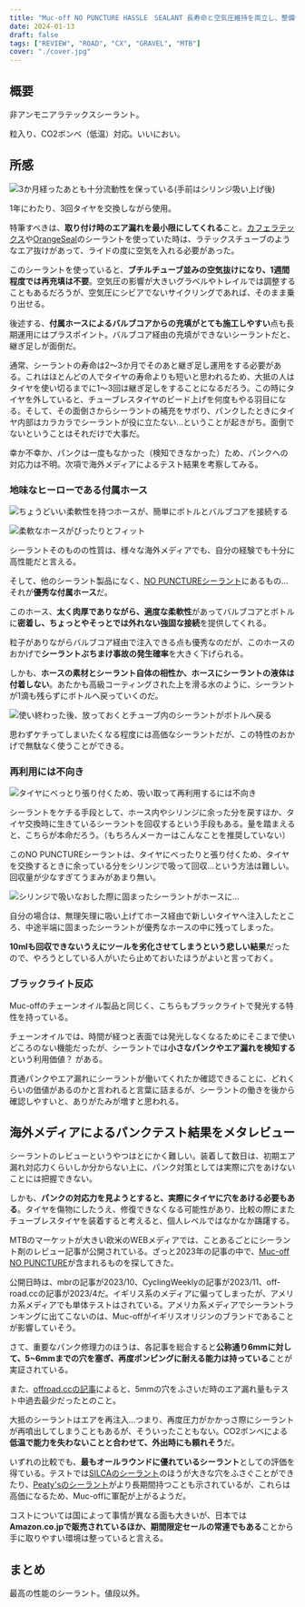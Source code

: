 ```yaml
---
title: "Muc-off NO PUNCTURE HASSLE　SEALANT 長寿命と空気圧維持を両立し、整備性もよいシーラント"
date: 2024-01-13
draft: false
tags: ["REVIEW", "ROAD", "CX", "GRAVEL", "MTB"]
cover: "./cover.jpg"
---
```


## 概要

<LinkBox url="https://www.amazon.co.jp/dp/B07T1YV83F/" isAmazonLink />

非アンモニアラテックスシーラント。

粒入り、CO2ボンベ（低温）対応。いいにおい。

## 所感

![3か月経ったあとも十分流動性を保っている(手前はシリンジ吸い上げ後)](./used.jpg)

1年にわたり、3回タイヤを交換しながら使用。

特筆すべきは、**取り付け時のエア漏れを最小限にしてくれる**こと。[カフェラテックス](https://store.shopping.yahoo.co.jp/worldcycle/efe-h-caffelate250.html)や[OrangeSeal](https://blog.gensobunya.net/post/2021/01/orangeseal/)のシーラントを使っていた時は、ラテックスチューブのようなエア抜けがあって、ライドの度に空気を入れる必要があった。

このシーラントを使っていると、**ブチルチューブ並みの空気抜けになり、1週間程度では再充填は不要**。空気圧の影響が大きいグラベルやトレイルでは調整することもあるだろうが、空気圧にシビアでないサイクリングであれば、そのまま乗り出せる。

後述する、**付属ホースによるバルブコアからの充填がとても施工しやすい**点も長期運用にはプラスポイント。バルブコア経由の充填ができないシーラントだと、継ぎ足しが面倒だ。

通常、シーラントの寿命は2～3か月でそのあと継ぎ足し運用をする必要がある。これはほとんどの人でタイヤの寿命よりも短いと思われるため、大抵の人はタイヤを使い切るまでに1～3回は継ぎ足しをすることになるだろう。この時にタイヤを外していると、チューブレスタイヤのビード上げを何度もやる羽目になる。そして、その面倒さからシーラントの補充をサボり、パンクしたときにタイヤ内部はカラカラでシーラントが役に立たない…ということが起きがち。面倒でないということはそれだけで大事だ。

幸か不幸か、パンクは一度もなかった（検知できなかった）ため、パンクへの対応力は不明。次項で海外メディアによるテスト結果を考察してみる。

### 地味なヒーローである付属ホース

![ちょうどいい柔軟性を持つホースが、簡単にボトルとバルブコアを接続する](./hose-set.jpg)

![柔軟なホースがぴったりとフィット](./hose-fit.jpg)

シーラントそのものの性質は、様々な海外メディアでも、自分の経験でも十分に高性能だと言える。

そして、他のシーラント製品になく、[NO PUNCTUREシーラント](https://amzn.to/3ShXUwY)にあるもの…それが**優秀な付属ホース**だ。

このホース、**太く肉厚でありながら、適度な柔軟性**があってバルブコアとボトルに**密着し、ちょっとやそっとでは外れない強固な接続**を提供してくれる。

粒子がありながらバルブコア経由で注入できる点も優秀なのだが、このホースのおかげで**シーラントぶちまけ事故の発生確率**を大きく下げられる。

しかも、**ホースの素材とシーラント自体の相性か、ホースにシーラントの液体は付着しない**。あたかも高級コーティングされた上を滑る水のように、シーラントが1滴も残らずにボトルへ戻っていくのだ。

![使い終わった後、放っておくとチューブ内のシーラントがボトルへ戻る](./sealant-reverse.jpg)

思わずケチってしまいたくなる程度には高価なシーラントだが、この特性のおかげで無駄なく使うことができる。

### 再利用には不向き

![タイヤにべっとり張り付くため、吸い取って再利用するには不向き](./reuse.jpg)

シーラントをケチる手段として、ホース内やシリンジに余った分を戻すほか、タイヤ交換時に生きているシーラントを回収するという手段もある。量を踏まえると、こちらが本命だろう。（もちろんメーカーはこんなことを推奨していない）

このNO PUNCTUREシーラントは、タイヤにべったりと張り付くため、タイヤを交換するときに余っている分をシリンジで吸って回収…という方法は難しい。回収量が少なすぎてうまみがあまり無い。

![シリンジで吸いなおした際に固まったシーラントがホースに…](./dirty-hose.jpg)

自分の場合は、無理矢理に吸い上げてホース経由で新しいタイヤへ注入したところ、中途半端に固まったシーラントが優秀なホースの中に残ってしまった。

**10mlも回収できないうえにツールを劣化させてしまうという悲しい結果**だったので、やろうとしている人がいたら止めておいたほうがよいと言っておく。

### ブラックライト反応

Muc-offのチェーンオイル製品と同じく、こちらもブラックライトで発光する特性を持っている。

<LinkBox url="https://blog.gensobunya.net/post/2021/12/c3_ceramic_dry/" />

チェーンオイルでは、時間が経つと表面では発光しなくなるためにそこまで使いどころのない機能だったが、シーラントでは**小さなパンクやエア漏れを検知する**という利用価値？
がある。

貫通パンクやエア漏れにシーラントが働いてくれたか確認できることに、どれくらいの価値があるのかと言われると言葉に詰まるが、シーラントの働きを後から確認しやすいと、ありがたみが増すと思われる。

## 海外メディアによるパンクテスト結果をメタレビュー

シーラントのレビューというやつはとにかく難しい。装着して数日は、初期エア漏れ対応力くらいしか分からない上に、パンク対策としては実際に穴をあけないことには把握できない。

しかも、**パンクの対応力を見ようとすると、実際にタイヤに穴をあける必要もある**。タイヤを傷物にしたうえ、修復できなくなる可能性があり、比較の際にまたチューブレスタイヤを装着すると考えると、個人レベルではなかなか躊躇する。

MTBのマーケットが大きい欧米のWEBメディアでは、ことあるごとにシーラント剤のレビュー記事が公開されている。ざっと2023年の記事の中で、[Muc-off NO PUNCTURE](https://amzn.to/3ShXUwY)が含まれるものを探してきた。

<LinkBox url="https://www.mbr.co.uk/buyers_guide/best-tubeless-sealant-378703" />

<LinkBox url="https://www.cyclingweekly.com/group-tests/best-tubeless-sealant-448797" />

<LinkBox url="https://off.road.cc/content/buying/best-tubeless-sealant-2024-tyre-sealant-for-mtb-gravel-and-road-12107" />

公開日時は、mbrの記事が2023/10、CyclingWeeklyの記事が2023/11、off-road.ccの記事が2023/4だ。イギリス系のメディアに偏ってしまったが、アメリカ系メディアでも単体テストはされている。アメリカ系メディアでシーラントランキングに出てこないのは、Muc-offがイギリスオリジンのブランドであることが影響していそう。

さて、重要なパンク修理力のほうは、各記事を総合すると**公称通り6mmに対して、5~6mmまでの穴を塞ぎ、再度ポンピングに耐える能力は持っている**ことが実証されている。

また、[offroad.ccの記事](https://off.road.cc/content/review/accessories-misc/muc-off-tubeless-sealant-review-11991)によると、5mmの穴をふさいだ時のエア漏れ量もテスト中過去最少だったとのこと。

大抵のシーラントはエアを再注入…つまり、再度圧力がかかっさ際にシーラントが再噴出してしまうこともあるが、そういったこともない。CO2ボンベによる**低温で能力を失わないことと合わせて、外出時にも頼れそう**だ。

いずれの比較でも、**最もオールラウンドに優れているシーラント**としての評価を得ている。テストでは[SILCAのシーラント](https://amzn.to/47zEnfF)のほうが大きな穴をふさぐことができたり、[Peaty'sのシーラント](https://store.shopping.yahoo.co.jp/hobbyride/peatys-1014.html)がより長期間持つことも示されているが、これらは高価になるため、Muc-offに軍配が上がるようだ。

コストについては国によって事情が異なる面も大きいが、日本では**Amazon.co.jpで販売されているほか、期間限定セールの常連でもある**ことから手に取りやすい環境は整っていると言える。

<LinkBox url="https://www.amazon.co.jp/dp/B07T1YV83F/" isAmazonLink />

## まとめ

最高の性能のシーラント。値段以外。
